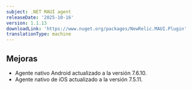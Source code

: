 ```yaml
---
subject: .NET MAUI agent
releaseDate: '2025-10-16'
version: 1.1.13
downloadLink: 'https://www.nuget.org/packages/NewRelic.MAUI.Plugin'
translationType: machine
---
```


## Mejoras

* Agente nativo Android actualizado a la versión 7.6.10.
* Agente nativo de iOS actualizado a la versión 7.5.11.